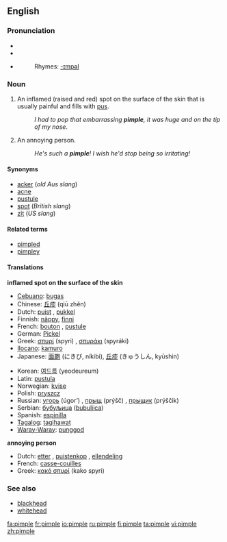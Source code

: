==English==

===Pronunciation===
*{{IPAchar|pĭm'p(ə)l}}
*{{IPA|/ˈpɪmp(ə)l/}}
*{{SAMPA|/"pImp(@)l/}}
*:Rhymes: [[Rhymes:English:-ɪmpəl|-ɪmpəl]]

===Noun===
{{wikipedia}}
{{en-noun}}

# An inflamed (raised and red) spot on the surface of the skin that is usually painful and fills with [[pus]].
#:''I had to pop that embarrassing '''pimple''', it was huge and on the tip of my nose''.
# {{Slang}} An annoying person.
#:''He's such a '''pimple'''! I wish he'd stop being so irritating!''

====Synonyms====
*[[acker]] (''old Aus slang'')
*[[acne]]
*[[pustule]]
*[[spot]] (''British slang'')
*[[zit]] (''US slang'')

====Related terms====
*[[pimpled]]
*[[pimpley]]

====Translations====
'''inflamed spot on the surface of the skin'''
{{top}}
*[[Cebuano]]: [[bugas]]
*Chinese: [[丘疹]] (qiū zhěn)
*Dutch: [[puist]] {{f}}, [[pukkel]]
*Finnish: [[näppy]], [[finni]]
*French: [[bouton]] {{m}}, [[pustule]] {{f}}
*German: [[Pickel]] {{m}}
*Greek: [[σπυρί]] (spyri) {{n}}, [[σπυράκι]] (spyráki) {{n}}
*[[Ilocano]]: [[kamuro]]
*Japanese: [[面皰]] (にきび, níkibi), [[丘疹]] (きゅうしん, kyūshin)
{{mid}}
*Korean: [[여드름]] (yeodeureum)
*Latin:  [[pustula]]
*Norwegian: [[kvise]] {{c}}
*Polish: [[pryszcz]] {{m}}
*Russian: [[угорь]] (úgor’) {{m}}, [[прыщ]] (prýšč) {{m}}, [[прыщик]] (prýščik) {{m}}
*Serbian: [[бубуљица]] ([[bubuljica]]) {{f}}
*Spanish: [[espinilla]] {{f}}
*[[Tagalog]]: [[tagihawat]]
*[[Waray-Waray]]: [[punggod]]
{{bottom}}

'''annoying person'''
{{top}}
*Dutch: [[etter]] {{m}}, [[puistenkop]] {{m}}, [[ellendeling]] {{m}}
*French: [[casse-couilles]] {{m}}
*Greek: [[κακό σπυρί]] (kako spyri) {{n}}
{{mid}}
{{bottom}}

===See also===
*[[blackhead]]
*[[whitehead]]

[[fa:pimple]]
[[fr:pimple]]
[[io:pimple]]
[[ru:pimple]]
[[fi:pimple]]
[[ta:pimple]]
[[vi:pimple]]
[[zh:pimple]]